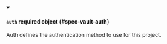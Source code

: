 


<details className="config-field" data-expandable="true" open>
<summary>

#### `auth` <span className="config-field-required" data-required="false">required</span> <span className="config-field-type">object</span> <span className="config-field-default"></span> <span className="config-field-enum"></span> {#spec-vault-auth}

Auth defines the authentication method to use for this project.

</summary>

<PartialAuthreference />


</details>
